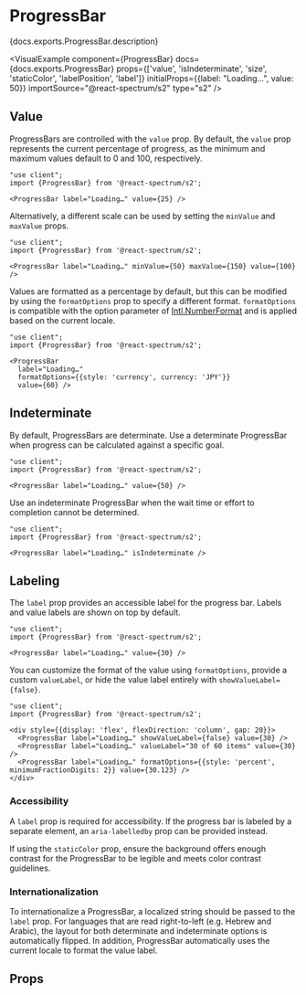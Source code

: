 

# ProgressBar

<PageDescription>{docs.exports.ProgressBar.description}</PageDescription>

<VisualExample
  component={ProgressBar}
  docs={docs.exports.ProgressBar}
  props={['value', 'isIndeterminate', 'size', 'staticColor', 'labelPosition', 'label']}
  initialProps={{label: "Loading…", value: 50}}
  importSource="@react-spectrum/s2"
  type="s2" />

## Value

ProgressBars are controlled with the `value` prop. By default, the `value` prop represents the current percentage of progress, as the minimum and maximum values default to 0 and 100, respectively.

```tsx render expanded
"use client";
import {ProgressBar} from '@react-spectrum/s2';

<ProgressBar label="Loading…" value={25} />
```

Alternatively, a different scale can be used by setting the `minValue` and `maxValue` props.

```tsx render hideImports
"use client";
import {ProgressBar} from '@react-spectrum/s2';

<ProgressBar label="Loading…" minValue={50} maxValue={150} value={100} />
```

Values are formatted as a percentage by default, but this can be modified by using the `formatOptions` prop to specify a different format. `formatOptions` is compatible with the option parameter of [Intl.NumberFormat](https://developer.mozilla.org/en-US/docs/Web/JavaScript/Reference/Global_Objects/NumberFormat) and is applied based on the current locale.

```tsx render hideImports
"use client";
import {ProgressBar} from '@react-spectrum/s2';

<ProgressBar 
  label="Loading…" 
  formatOptions={{style: 'currency', currency: 'JPY'}} 
  value={60} />
```

## Indeterminate

By default, ProgressBars are determinate. Use a determinate ProgressBar when progress can be calculated against a specific goal.

```tsx render hideImports
"use client";
import {ProgressBar} from '@react-spectrum/s2';

<ProgressBar label="Loading…" value={50} />
```

Use an indeterminate ProgressBar when the wait time or effort to completion cannot be determined.

```tsx render hideImports
"use client";
import {ProgressBar} from '@react-spectrum/s2';

<ProgressBar label="Loading…" isIndeterminate />
```

## Labeling

The `label` prop provides an accessible label for the progress bar. Labels and value labels are shown on top by default.

```tsx render hideImports
"use client";
import {ProgressBar} from '@react-spectrum/s2';

<ProgressBar label="Loading…" value={30} />
```

You can customize the format of the value using `formatOptions`, provide a custom `valueLabel`, or hide the value label entirely with `showValueLabel={false}`.

```tsx render hideImports
"use client";
import {ProgressBar} from '@react-spectrum/s2';

<div style={{display: 'flex', flexDirection: 'column', gap: 20}}>
  <ProgressBar label="Loading…" showValueLabel={false} value={30} />
  <ProgressBar label="Loading…" valueLabel="30 of 60 items" value={30} />
  <ProgressBar label="Loading…" formatOptions={{style: 'percent', minimumFractionDigits: 2}} value={30.123} />
</div>
```

### Accessibility

A `label` prop is required for accessibility. If the progress bar is labeled by a separate element, an `aria-labelledby` prop can be provided instead.

If using the `staticColor` prop, ensure the background offers enough contrast for the ProgressBar to be legible and meets color contrast guidelines.

### Internationalization

To internationalize a ProgressBar, a localized string should be passed to the `label` prop. For languages that are read right-to-left (e.g. Hebrew and Arabic), the layout for both determinate and indeterminate options is automatically flipped. In addition, ProgressBar automatically uses the current locale to format the value label.

## Props

<PropTable component={docs.exports.ProgressBar} links={docs.links} />